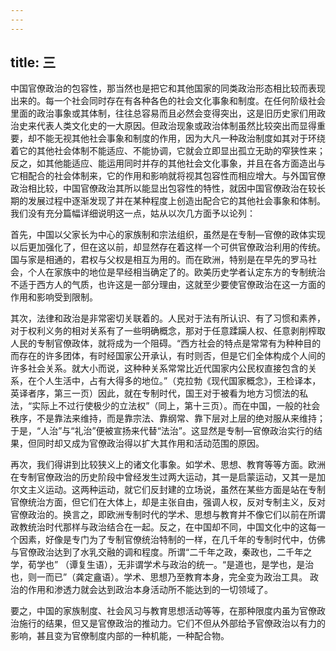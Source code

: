 ```yaml
---
---
---
```

title: 三
---



中国官僚政治的包容性，那当然也是把它和其他国家的同类政治形态相比较而表现出来的。每一个社会同时存在有各种各色的社会文化事象和制度。在任何阶级社会里面的政治事象或其体制，往往总容易而且必然会变得突出，这是旧历史家们用政治史来代表人类文化史的一大原因。但政治现象或政治体制虽然比较突出而显得重要，却不能无视其他社会事象和制度的作用，因为大凡一种政治制度如其对于环绕着它的其他社会体制不能适应、不能协调，它就会立即显出孤立无助的窄狭性来；反之，如其他能适应、能运用同时并存的其他社会文化事象，并且在各方面造出与它相配合的社会体制来，它的作用和影响就将视其包容性而相应增大。与外国官僚政治相比较，中国官僚政治其所以能显出包容性的特性，就因中国官僚政治在较长期的发展过程中逐渐发现了并在某种程度上创造出配合它的其他社会事象和体制。我们没有充分篇幅详细说明这一点，姑从以次几方面予以论列：

首先，中国以父家长为中心的家族制和宗法组织，虽然是在专制—官僚的政体实现以后更加强化了，但在这以前，却显然存在着这样一个可供官僚政治利用的传统。国与家是相通的，君权与父权是相互为用的。而在欧洲，特别是在早先的罗马社会，个人在家族中的地位是早经相当确定了的。欧美历史学者认定东方的专制统治不适于西方人的气质，也许这是一部分理由，这就至少要使官僚政治在这一方面的作用和影响受到限制。

其次，法律和政治是非常密切关联着的。人民对于法有所认识、有了习惯和素养，对于权利义务的相对关系有了一些明确概念，那对于任意蹂躏人权、任意剥削榨取人民的专制官僚政体，就将成为一个阻碍。“西方社会的特点是常常有为种种目的而存在的许多团体，有时经国家公开承认，有时则否，但是它们全体构成个人间的许多社会关系。就大小而说，这种种关系常常比近代国家内公民权直接包含的关系，在个人生活中，占有大得多的地位。”（克拉勃《现代国家概念》，王检译本， 英译者序，第三一页）因此，就在专制时代，国王对于被看为地方习惯法的私法，“实际上不过行使极少的立法权”（同上，第十三页）。而在中国，一般的社会秩序，不是靠法来维持，而是靠宗法、靠纲常、靠下层对上层的绝对服从来维持；于是，“人治”与“礼治”便被宣扬来代替“法治”。这显然是专制—官僚政治实行的结果，但同时却又成为官僚政治得以扩大其作用和活动范围的原因。

再次，我们得讲到比较狭义上的诸文化事象。如学术、思想、教育等等方面。欧洲在专制官僚政治的历史阶段中曾经发生过两大运动，其一是启蒙运动，又其一是加尔文主义运动。这两种运动，就它们反封建的立场说，虽然在某些方面是站在专制官僚统治方面，但它们在大体上，却是主张自由，强调人权，反对专制主义，反对官僚政治的。换言之，即欧洲专制时代的学术、思想与教育并不像它们以前在所谓政教统治时代那样与政治结合在一起。反之，在中国却不同，中国文化中的这每一个因素，好像是专门为了专制官僚统治特制的一样，在几千年的专制时代中，仿佛与官僚政治达到了水乳交融的调和程度。所谓“二千年之政，秦政也，二千年之学，荀学也” （谭复生语），无非谓学术与政治的统一。“是道也，是学也，是治也，则一而已”（龚定盦语）。学术、思想乃至教育本身，完全变为政治工具。 政治的作用和渗透力就会达到政治本身活动所不能达到的一切领域了。

要之，中国的家族制度、社会风习与教育思想活动等等，在那种限度内虽为官僚政治施行的结果，但又是官僚政治的推动力。它们不但从外部给予官僚政治以有力的影响，甚且变为官僚制度内部的一种机能，一种配合物。